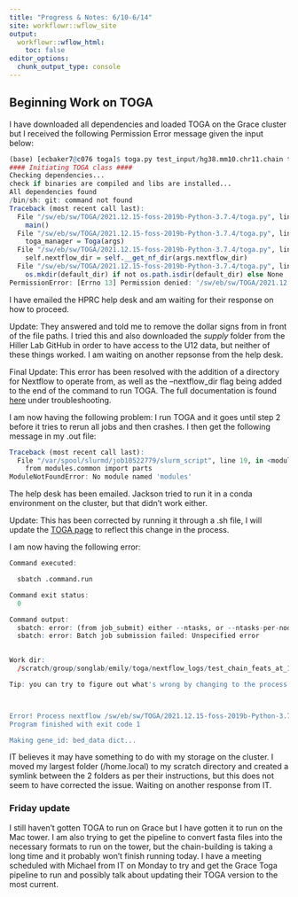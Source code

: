 ```yaml
---
title: "Progress & Notes: 6/10-6/14"
site: workflowr::wflow_site
output:
  workflowr::wflow_html:
    toc: false
editor_options:
  chunk_output_type: console
---
```


## Beginning Work on TOGA
I have downloaded all dependencies and loaded TOGA on the Grace cluster but I received the following Permission Error message given the input below:
```r
(base) [ecbaker7@c076 toga]$ toga.py test_input/hg38.mm10.chr11.chain test_input/hg38.genCode27.chr11.bed $/toga $/toga --kt --pn test -i supply/hg38.wgEncodeGencodeCompV34.isoforms.txt --nc $/scratch/group/songlab/emily/toga/nextflow_config_files --cb 3,5 --cjn 500 --u12 supply/hg38.U12sites.tsv --ms
#### Initiating TOGA class ####
Checking dependencies...
check if binaries are compiled and libs are installed...
All dependencies found
/bin/sh: git: command not found
Traceback (most recent call last):
  File "/sw/eb/sw/TOGA/2021.12.15-foss-2019b-Python-3.7.4/toga.py", line 1965, in <module>
    main()
  File "/sw/eb/sw/TOGA/2021.12.15-foss-2019b-Python-3.7.4/toga.py", line 1960, in main
    toga_manager = Toga(args)
  File "/sw/eb/sw/TOGA/2021.12.15-foss-2019b-Python-3.7.4/toga.py", line 88, in __init__
    self.nextflow_dir = self.__get_nf_dir(args.nextflow_dir)
  File "/sw/eb/sw/TOGA/2021.12.15-foss-2019b-Python-3.7.4/toga.py", line 362, in __get_nf_dir
    os.mkdir(default_dir) if not os.path.isdir(default_dir) else None
PermissionError: [Errno 13] Permission denied: '/sw/eb/sw/TOGA/2021.12.15-foss-2019b-Python-3.7.4/nextflow_logs'
```

I have emailed the HPRC help desk and am waiting for their response on how to proceed.

Update: They answered and told me to remove the dollar signs from in front of the file paths. I tried this and also downloaded the *supply* folder from the Hiller Lab GitHub in order to have access to the U12 data, but neither of these things worked. I am waiting on another repsonse from the help desk.

Final Update: This error has been resolved with the addition of a directory for Nextflow to operate from, as well as the --nextflow_dir <directory path> flag being added to the end of the command to run TOGA. The full documentation is found [here](toga.html) under troubleshooting.

I am now having the following problem: I run TOGA and it goes until step 2 before it tries to rerun all jobs and then crashes. I then get the following message in my .out file:

```r
Traceback (most recent call last):
  File "/var/spool/slurmd/job10522779/slurm_script", line 19, in <module>
    from modules.common import parts
ModuleNotFoundError: No module named 'modules'

```

The help desk has been emailed. Jackson tried to run it in a conda environment on the cluster, but that didn't work either.

Update: This has been corrected by running it through a .sh file, I will update the [TOGA page](toga.html) to reflect this change in the process. 

I am now having the following error:

```r
Command executed:

  sbatch .command.run

Command exit status:
  0

Command output:
  sbatch: error: (from job_submit) either --ntasks, or --ntasks-per-node, or --nodes should be provided.
  sbatch: error: Batch job submission failed: Unspecified error
  

Work dir:
  /scratch/group/songlab/emily/toga/nextflow_logs/test_chain_feats_at_1718311976/work/16/a70dc9c3f7b04b94a742de26c47b86

Tip: you can try to figure out what's wrong by changing to the process work dir and showing the script file named `.command.sh`



Error! Process nextflow /sw/eb/sw/TOGA/2021.12.15-foss-2019b-Python-3.7.4/execute_joblist.nf --joblist /scratch/group/songlab/emily/toga/test/temp/chain_class_jobs_combined -c /scratch/group/songlab/emily/toga/nextflow_config_files/extract_chain_features_config.nf died
Program finished with exit code 1

Making gene_id: bed_data dict...
```

IT believes it may have something to do with my storage on the cluster. I moved my largest folder (/home.local) to my scratch directory and created a symlink between the 2 folders as per their instructions, but this does not seem to have corrected the issue. Waiting on another response from IT.

### Friday update
I still haven't gotten TOGA to run on Grace but I have gotten it to run on the Mac tower. I am also trying to get the pipeline to convert fasta files into the necessary formats to run on the tower, but the chain-building is taking a long time and it probably won't finish running today. I have a meeting scheduled with Michael from IT on Monday to try and get the Grace Toga pipeline to run and possibly talk about updating their TOGA version to the most current. 

